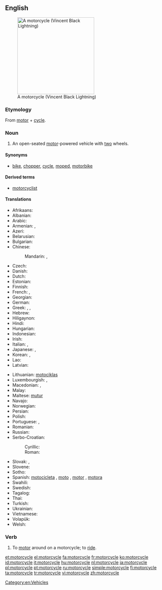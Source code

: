 ==English==
[[Image:VINCENT_Black_Lightning.jpg|thumb|right|250px|A motorcycle (Vincent Black Lightning)]]

===Etymology===
From [[motor]] + [[cycle]].

===Noun===
{{en-noun}}

# An open-seated [[motor]]-powered vehicle with [[two]] wheels.

====Synonyms====
* {{sense|motor-powered vehicle}} [[bike]], [[chopper]], [[cycle]], [[moped]], [[motorbike]]

====Derived terms====
* [[motorcyclist]]

====Translations====
{{trans-top|open-seated motor-powered vehicle with two wheels}}
* Afrikaans: {{t-|af|motorfiets|xs=Afrikaans}}
* Albanian: {{t|sq|motoçikletë|f|xs=Albanian}}
* Arabic: {{t|ar|موتوسيكل|m|tr=mutusīkal, motosíkel|sc=Arab}}
* Armenian: {{t-|hy|մոտոցիկլետ|tr=motoc’iklet}},  {{qualifier|colloquial}} {{t-|hy|մոտո|tr=moto}}
* Azeri: {{t|az|motosiklet|xs=Azeri}}
* Belarusian: {{t|be|матацыкл|m|tr=matacýkl|sc=Cyrl}}
* Bulgarian: {{t|bg|мотоциклет|m|tr=motociklét|sc=Cyrl}}
* Chinese:
*: Mandarin: {{t|zh|摩托車|sc=Hani}}, {{t|zh|摩托车|tr=mótuōchē|sc=Hani}}
* Czech: {{t+|cs|motocykl|m}}
* Danish: {{t+|da|motorcykel|c}}
* Dutch: {{t+|nl|motorfiets|f}}
* Estonian: {{t|et|mootorratas}}
* Finnish: {{t+|fi|moottoripyörä}}
* French: {{t+|fr|moto|f}}, {{t+|fr|motocyclette|f}}
* Georgian: {{t|ka|მოტოციკლი|tr=motoc'ikli|sc=Geor}}
* German: {{t+|de|Motorrad|n}}
* Greek: {{t|el|μηχανή|f|tr=michaní|sc=Grek}}, {{t|el|δίκυκλο|n|tr=díkiklo|sc=Grek}}, {{t|el|μοτοσικλέτα|f|tr=motosikléta|sc=Grek}}
* Hebrew: {{t+|he|אופנוע|m|alt=אוֹפַנּוֹעַ|tr=ofanóa}}
* Hiligaynon: {{tø|hil|motorsiklo}}
* Hindi: {{t|hi|मोटरसाइकल|tr=moṭarsā'ikal|sc=Deva}}
* Hungarian: {{t+|hu|motorkerékpár}}
* Indonesian: {{t+|id|sepeda motor|xs=Indonesian}}
* Irish: {{t|ga|gluaisrothar|m|xs=Irish}}
* Italian: {{t+|it|motocicletta|f}}, {{t+|it|motociclo|m}}
* Japanese: {{t+|ja|オートバイ|tr=ōtobai}}, {{t-|ja|バイク|tr=baiku}}
* Korean: {{t|ko|오토바이|tr=otobai|sc=Kore}}, {{t|ko|모터사이클|tr=moteosaikeul|sc=Kore}}
* Lao: {{t|lo|ລົດຈັກ|tr=lot chak|sc=Laoo}}
* Latvian: {{t|lv|motocikls|m|xs=Latvian}}
{{trans-mid}}
* Lithuanian: [[motociklas]] {{m}}
* Luxembourgish: {{t|lb|Moto |f}}, {{t|lb|Motorrad|n}}
* Macedonian: {{t-|mk|мотоцикл|m|tr=motocíkl}},  {{t-|mk|мотор|m|tr=mótor}}
* Malay: {{t-|ms|sepeda motor|xs=Malay}}
* Maltese: [[mutur]] {{m}}
* Navajo: {{tø|nv|dziʼizítsoh}}
* Norwegian: {{t-|no|motorsykkel}}
* Persian: {{t|fa|موتورسیکلت|tr=motorsiklet|xs=Persian}}
* Polish: {{t-|pl|motocykl}}
* Portuguese: {{t+|pt|motocicleta|f}}, {{t+|pt|moto|f}}
* Romanian: {{t|ro|motocicletă|f}}
* Russian: {{t+|ru|мотоцикл|m|tr=motocíkl}}
* Serbo-Croatian:
*: Cyrillic: {{t|sh|мотоцикл|m}}
*: Roman: {{t|sh|motocikl|m}}
* Slovak: {{t|sk|motorka|f}}, {{t|sk|motocykel|m}}
* Slovene: {{t|sl|motocikel|m}}
* Sotho: {{t|st|sethuthuthu|xs=Sotho}}
* Spanish: [[motocicleta]] {{f}} {{qualifier|formal}}, [[moto]] {{f}}, [[motor]] {{m}} {{qualifier|Dominican Republic| colloquial}}, [[motora]] {{f}} {{qualifier|Puerto Rico| colloquial}}
* Swahili: {{t|sw|pikipiki}}
* Swedish: {{t+|sv|motorcykel|c}}
* Tagalog: {{t|tl|motorsiklo|xs=Tagalog}}
* Thai: {{t|th|จักรยานยนต์|tr=jàk grà yaan yon|sc=Thai}}
* Turkish: {{t|tr|motosiklet}}
* Ukrainian: {{t|uk|мотоцикл|m|tr=motocýkl|sc=Cyrl}}
* Vietnamese: {{t|vi|xe mô tô|xs=Vietnamese}}
* Volapük: {{t|vo|motorasaikul}}
* Welsh: {{t|cy|beic modur|m|xs=Welsh}}
{{trans-bottom}}

===Verb===
{{en-verb|motorcycl|ing}}

# To [[motor]] around on a motorcycle; to [[ride]].

[[Category:en:Vehicles]]

[[et:motorcycle]]
[[el:motorcycle]]
[[fa:motorcycle]]
[[fr:motorcycle]]
[[ko:motorcycle]]
[[id:motorcycle]]
[[it:motorcycle]]
[[hu:motorcycle]]
[[nl:motorcycle]]
[[ja:motorcycle]]
[[pl:motorcycle]]
[[pt:motorcycle]]
[[ru:motorcycle]]
[[simple:motorcycle]]
[[fi:motorcycle]]
[[ta:motorcycle]]
[[tr:motorcycle]]
[[vi:motorcycle]]
[[zh:motorcycle]]